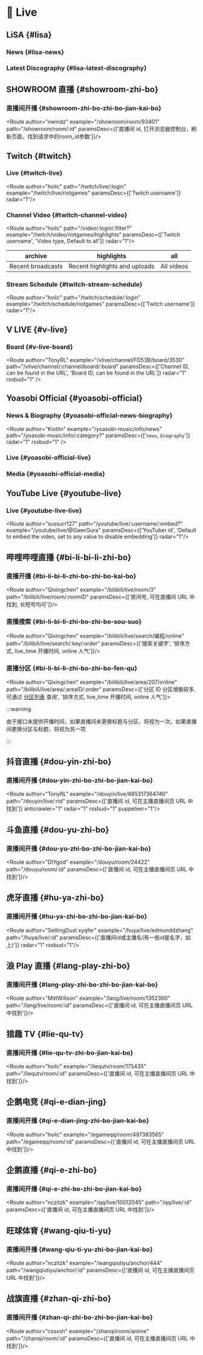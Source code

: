 
# 🎥 Live

## LiSA {#lisa}

### News {#lisa-news}

<Route author="Kiotlin" example="/lxixsxa/info" path="/lxixsxa/info" radar="1" rssbud="1" />

### Latest Discography {#lisa-latest-discography}

<Route author="Kiotlin" example="/lxixsxa/disco" path="/lxixsxa/disco" radar="1" rssbud="1" />

## SHOWROOM 直播 {#showroom-zhi-bo}

### 直播间开播 {#showroom-zhi-bo-zhi-bo-jian-kai-bo}

<Route author="nwindz" example="/showroom/room/93401" path="/showroom/room/:id" paramsDesc={['直播间 id, 打开浏览器控制台，刷新页面，找到请求中的room_id参数']}/>

## Twitch {#twitch}

### Live {#twitch-live}

<Route author="hoilc" path="/twitch/live/:login" example="/twitch/live/riotgames" paramsDesc={['Twitch username']} radar="1"/>

### Channel Video {#twitch-channel-video}

<Route author="hoilc" path="/video/:login/:filter?" example="/twitch/video/riotgames/highlights" paramsDesc={['Twitch username', 'Video type, Default to all']} radar="1"/>

| archive | highlights | all     |
| ---- | ---- | -------- |
| Recent broadcasts | Recent highlights and uploads   | All videos |

### Stream Schedule {#twitch-stream-schedule}

<Route author="hoilc" path="/twitch/schedule/:login" example="/twitch/schedule/riotgames" paramsDesc={['Twitch username']} radar="1"/>

## V LIVE {#v-live}

### Board {#v-live-board}

<Route author="TonyRL" example="/vlive/channel/FD53B/board/3530" path="/vlive/channel/:channel/board/:board" paramsDesc={['Channel ID, can be found in the URL', 'Board ID, can be found in the URL']} radar="1" rssbud="1" />

## Yoasobi Official {#yoasobi-official}

### News & Biography {#yoasobi-official-news-biography}

<Route author="Kiotlin" example="/yoasobi-music/info/news" path="/yoasobi-music/info/:category?" paramsDesc={['`news`, `biography`']} radar="1" rssbud="1" />

### Live {#yoasobi-official-live}

<Route author="Kiotlin" example="/yoasobi-music/live" path="/yoasobi-music/live" radar="1" rssbud="1" />

### Media {#yoasobi-official-media}

<Route author="Kiotlin" example="/yoasobi-music/media" path="/yoasobi-music/media" radar="1" rssbud="1" />

## YouTube Live {#youtube-live}

### Live {#youtube-live-live}

<Route author="sussurr127" path="/youtube/live/:username/:embed?" example="/youtube/live/@GawrGura" paramsDesc={['YouTuber id', 'Default to embed the video, set to any value to disable embedding']} radar="1"/>

## 哔哩哔哩直播 {#bi-li-bi-li-zhi-bo}

### 直播开播 {#bi-li-bi-li-zhi-bo-zhi-bo-kai-bo}

<Route author="Qixingchen" example="/bilibili/live/room/3" path="/bilibili/live/room/:roomID" paramsDesc={['房间号, 可在直播间 URL 中找到, 长短号均可']}/>

### 直播搜索 {#bi-li-bi-li-zhi-bo-zhi-bo-sou-suo}

<Route author="Qixingchen" example="/bilibili/live/search/编程/online" path="/bilibili/live/search/:key/:order" paramsDesc={['搜索关键字', '排序方式, live_time 开播时间, online 人气']}/>

### 直播分区 {#bi-li-bi-li-zhi-bo-zhi-bo-fen-qu}

<Route author="Qixingchen" example="/bilibili/live/area/207/online" path="/bilibili/live/area/:areaID/:order" paramsDesc={['分区 ID 分区增删较多, 可通过 [分区列表](https://api.live.bilibili.com/room/v1/Area/getList) 查询', '排序方式, live_time 开播时间, online 人气']}>

:::warning

由于接口未提供开播时间，如果直播间未更换标题与分区，将视为一次。如果直播间更换分区与标题，将视为另一项

:::

</Route>

## 抖音直播 {#dou-yin-zhi-bo}

### 直播间开播 {#dou-yin-zhi-bo-zhi-bo-jian-kai-bo}

<Route author="TonyRL" example="/douyin/live/685317364746" path="/douyin/live/:rid" paramsDesc={['直播间 id, 可在主播直播间页 URL 中找到']} anticrawler="1" radar="1" rssbud="1" puppeteer="1"/>

## 斗鱼直播 {#dou-yu-zhi-bo}

### 直播间开播 {#dou-yu-zhi-bo-zhi-bo-jian-kai-bo}

<Route author="DIYgod" example="/douyu/room/24422" path="/douyu/room/:id" paramsDesc={['直播间 id, 可在主播直播间页 URL 中找到']}/>

## 虎牙直播 {#hu-ya-zhi-bo}

### 直播间开播 {#hu-ya-zhi-bo-zhi-bo-jian-kai-bo}

<Route author="SettingDust xyqfer" example="/huya/live/edmunddzhang" path="/huya/live/:id" paramsDesc={['直播间id或主播名(有一些id是名字，如上)']} radar="1" rssbud="1"/>

## 浪 Play 直播 {#lang-play-zhi-bo}

### 直播间开播 {#lang-play-zhi-bo-zhi-bo-jian-kai-bo}

<Route author="MittWillson" example="/lang/live/room/1352360" path="/lang/live/room/:id" paramsDesc={['直播间 id, 可在主播直播间页 URL 中找到']}/>

## 猎趣 TV {#lie-qu-tv}

### 直播间开播 {#lie-qu-tv-zhi-bo-jian-kai-bo}

<Route author="hoilc" example="/liequtv/room/175435" path="/liequtv/room/:id" paramsDesc={['直播间 id, 可在主播直播间页 URL 中找到']}/>

## 企鹅电竞 {#qi-e-dian-jing}

### 直播间开播 {#qi-e-dian-jing-zhi-bo-jian-kai-bo}

<Route author="hoilc" example="/egameqq/room/497383565" path="/egameqq/room/:id" paramsDesc={['直播间 id, 可在主播直播间页 URL 中找到']}/>

## 企鹅直播 {#qi-e-zhi-bo}

### 直播间开播 {#qi-e-zhi-bo-zhi-bo-jian-kai-bo}

<Route author="nczitzk" example="/qq/live/10012045" path="/qq/live/:id" paramsDesc={['直播间 id, 可在主播直播间页 URL 中找到']}/>

## 旺球体育 {#wang-qiu-ti-yu}

### 直播间开播 {#wang-qiu-ti-yu-zhi-bo-jian-kai-bo}

<Route author="nczitzk" example="/wangqiutiyu/anchor/444" path="/wangqiutiyu/anchor/:id" paramsDesc={['直播间 id, 可在主播直播间页 URL 中找到']}/>

## 战旗直播 {#zhan-qi-zhi-bo}

### 直播间开播 {#zhan-qi-zhi-bo-zhi-bo-jian-kai-bo}

<Route author="cssxsh" example="/zhanqi/room/anime" path="/zhanqi/room/:id" paramsDesc={['直播间 id, 可在主播直播间页 URL 中找到']}/>


